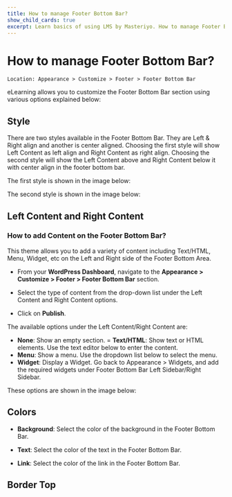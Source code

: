 ---
title: How to manage Footer Bottom Bar?
show_child_cards: true
excerpt: Learn basics of using LMS by Masteriyo. How to manage Footer Bottom Bar
---

# How to manage Footer Bottom Bar?

    Location: Appearance > Customize > Footer > Footer Bottom Bar

eLearning allows you to customize the Footer Bottom Bar section using various options explained below:

## Style

There are two styles available in the Footer Bottom Bar. They are Left & Right align and another is center aligned. Choosing the first style will show Left Content as left align and Right Content as right align. Choosing the second style will show the Left Content above and Right Content below it with center align in the footer bottom bar.


The first style is shown in the image below:

The second style is shown in the image below:


## Left Content and Right Content

### How to add Content on the Footer Bottom Bar?

This theme allows you to add a variety of content including Text/HTML, Menu, Widget, etc on the Left and Right side of the Footer Bottom Area.

- From your **WordPress Dashboard**, navigate to the **Appearance > Customize > Footer > Footer Bottom Bar** section.

- Select the type of content from the drop-down list under the Left Content and Right Content options.

- Click on **Publish**.

The available options under the Left Content/Right Content are:

- **None**: Show an empty section.
= **Text/HTML**: Show text or HTML elements. Use the text editor below to enter the content.
- **Menu**: Show a menu. Use the dropdown list below to select the menu.
- **Widget**: Display a Widget. Go back to Appearance > Widgets, and add the required widgets under Footer Bottom Bar Left Sidebar/Right Sidebar.

These options are shown in the image below:


## Colors

- **Background**: Select the color of the background in the Footer Bottom Bar.

- **Text**: Select the color of the text in the Footer Bottom Bar.

- **Link**: Select the color of the link in the Footer Bottom Bar.

## Border Top







